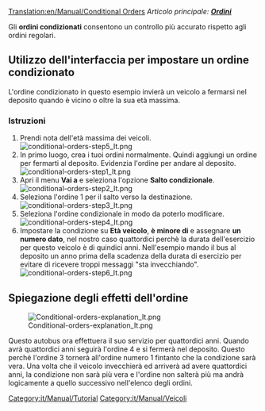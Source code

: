 [[Translation:en/Manual/Conditional Orders]]
{{it/Manual/Tutorial/Tutorial}}
''Articolo principale: [[it/Manual/Ordini|'''Ordini''']]''

Gli '''ordini condizionati''' consentono un controllo più accurato rispetto agli ordini regolari.

== Utilizzo dell'interfaccia per impostare un ordine condizionato ==

L'ordine condizionato in questo esempio invierà un veicolo a fermarsi nel deposito quando è vicino o oltre la sua età massima.

=== Istruzioni ===
<ol>
<li style="padding: 10px;">Prendi nota dell'età massima dei veicoli. <br /> 
[[File:it/Manual/Conditional-orders-step5.png|conditional-orders-step5_It.png]]</li>

<li style="padding: 10px;">In primo luogo, crea i tuoi ordini normalmente. Quindi aggiungi un ordine per fermarti al deposito. Evidenzia l'ordine per andare al deposito. <br /> 
[[File:it/Manual/Conditional-orders-step1.png|conditional-orders-step1_It.png]]</li>

<li style="padding: 10px;">Apri il menu '''Vai a''' e seleziona l'opzione '''Salto condizionale'''. <br />
[[File:it/Manual/Conditional-orders-step2.png|conditional-orders-step2_It.png]]</li>

<li style="padding: 10px;">Seleziona l'ordine 1 per il salto verso la destinazione. <br />
[[File:it/Manual/Conditional-orders-step3.png|conditional-orders-step3_It.png]]</li>

<li style="padding: 10px;">Seleziona l'ordine condizionale in modo da poterlo modificare. <br />
[[File:it/Manual/Conditional-orders-step4.png|conditional-orders-step4_It.png]]</li>

<li style="padding: 10px;">Impostare la condizione su '''Età veicolo''',  '''è minore di ''' e assegnare  '''un numero dato''', nel nostro caso quattordici perchè la durata dell'esercizio per questo veicolo è di quindici anni. Nell'esempio mando il bus al deposito un anno prima della scadenza della durata di esercizio per evitare di ricevere troppi messaggi "sta invecchiando". <br />
[[File:it/Manual/Conditional-orders-step6.png|conditional-orders-step6_It.png]]</li>
</ol>


== Spiegazione degli effetti dell'ordine ==

[[File:it/Manual/Conditional-orders-explanation.png|Conditional-orders-explanation_It.png]]

Questo autobus ora effettuera il suo servizio per quattordici anni. Quando avrà quattordici anni seguirà l'ordine 4 e si fermerà nel deposito.
Questo perché l'ordine 3 tornerà all'ordine numero 1 fintanto che la condizione sarà vera. Una volta che il veicolo invecchierà ed arriverà ad avere quattordici anni, la condizione non sarà più vera e l'ordine non salterà più ma andrà logicamente a quello successivo nell'elenco degli ordini.

[[Category:it/Manual/Tutorial]][[Category:it/Manual/Veicoli]]